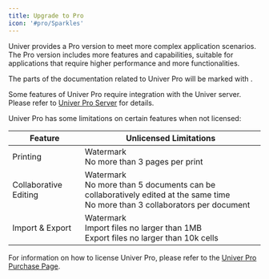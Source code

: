 ```yaml
---
title: Upgrade to Pro
icon: '#pro/Sparkles'
---
```



Univer provides a Pro version to meet more complex application scenarios. The Pro version includes more features and capabilities, suitable for applications that require higher performance and more functionalities.

The parts of the documentation related to Univer Pro will be marked with <IconWrapper className="inline-flex" type="pro" size="sm" icon={null} />.

Some features of Univer Pro require integration with the Univer server. Please refer to [Univer Pro Server](/guides/pro/server) for details.

Univer Pro has some limitations on certain features when not licensed:

| Feature | Unlicensed Limitations |
| --- | --- |
| Printing | Watermark<br />No more than 3 pages per print |
| Collaborative Editing | Watermark<br />No more than 5 documents can be collaboratively edited at the same time<br />No more than 3 collaborators per document |
| Import & Export | Watermark<br />Import files no larger than 1MB<br />Export files no larger than 10k cells |

For information on how to license Univer Pro, please refer to the [Univer Pro Purchase Page](https://univer.ai/en-US/pricing).
